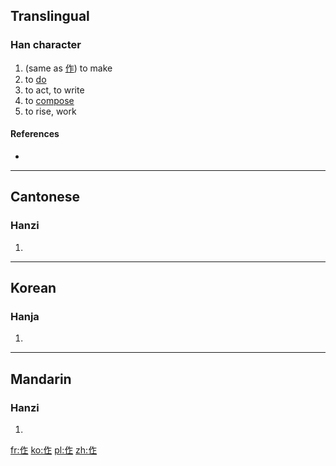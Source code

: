 ==Translingual==

===Han character===
{{Han char|rn=9|rad=人|as=05|sn=7|four=|canj=人人卜一 (OOYM)}}

# (same as [[作]]) to make
# to [[do]]
# to act, to write
# to [[compose]]
# to rise, work

====References====
* {{Han ref|kx=0100.021|hdz=10136.010|uh=3445|ud=13381}}

----

==Cantonese==

===Hanzi===
{{yue-hanzi|jyut=|y=jok3, jok6}}

# {{defn|lang=yue|sort=人05}}

----

==Korean==

===Hanja===
{{ko-hanja|hangeul=작|rv=jak|mr=chak|y=cak|eumhun=짓다|ehrv=jitda|ehmr=chitta|ehy=cisqta}}

# {{defn|lang=ko|sort=人05}}

----

==Mandarin==

===Hanzi===
{{cmn-hanzi|pin=[[zuò]] ([[zuo4]])|wg=tso<sup>4</sup>}}

# {{defn|lang=cmn|sort=人05}}

[[fr:㑅]]
[[ko:㑅]]
[[pl:㑅]]
[[zh:㑅]]